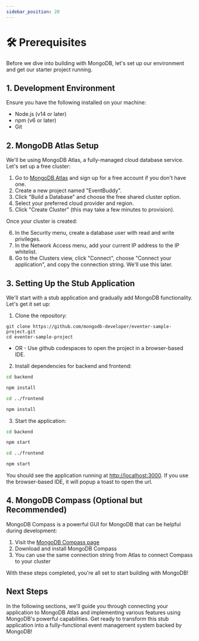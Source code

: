 ```yaml
---
sidebar_position: 20
---
```



# 🛠️ Prerequisites 

Before we dive into building with MongoDB, let's set up our environment and get our starter project running.

## 1. Development Environment

Ensure you have the following installed on your machine:

- Node.js (v14 or later)
- npm (v6 or later)
- Git

## 2. MongoDB Atlas Setup

We'll be using MongoDB Atlas, a fully-managed cloud database service. Let's set up a free cluster:

1. Go to [MongoDB Atlas](https://www.mongodb.com/cloud/atlas) and sign up for a free account if you don't have one.
2. Create a new project named "EventBuddy".
3. Click "Build a Database" and choose the free shared cluster option.
4. Select your preferred cloud provider and region.
5. Click "Create Cluster" (this may take a few minutes to provision).

Once your cluster is created:

6. In the Security menu, create a database user with read and write privileges.
7. In the Network Access menu, add your current IP address to the IP whitelist.
8. Go to the Clusters view, click "Connect", choose "Connect your application", and copy the connection string. We'll use this later.

## 3. Setting Up the Stub Application

We'll start with a stub application and gradually add MongoDB functionality. Let's get it set up:

1. Clone the repository:
```
git clone https://github.com/mongodb-developer/eventer-sample-project.git
cd eventer-sample-project
```
- OR -
Use github codespaces to open the project in a browser-based IDE.

2. Install dependencies for backend and frontend:
```bash
cd backend
```

```bash
npm install
```

```bash
cd ../frontend
```

```bash
npm install
```


3. Start the application:
```bash
cd backend
```

```bash
npm start
```

```bash
cd ../frontend
```

```bash
npm start
```



You should see the application running at [http://localhost:3000](http://localhost:3000). If you use the browser-based IDE, it will popup a toast to open the url.

## 4. MongoDB Compass (Optional but Recommended)

MongoDB Compass is a powerful GUI for MongoDB that can be helpful during development:

1. Visit the [MongoDB Compass page](https://www.mongodb.com/try/download/compass)
2. Download and install MongoDB Compass
3. You can use the same connection string from Atlas to connect Compass to your cluster

With these steps completed, you're all set to start building with MongoDB!

## Next Steps

In the following sections, we'll guide you through connecting your application to MongoDB Atlas and implementing various features using MongoDB's powerful capabilities. Get ready to transform this stub application into a fully-functional event management system backed by MongoDB!